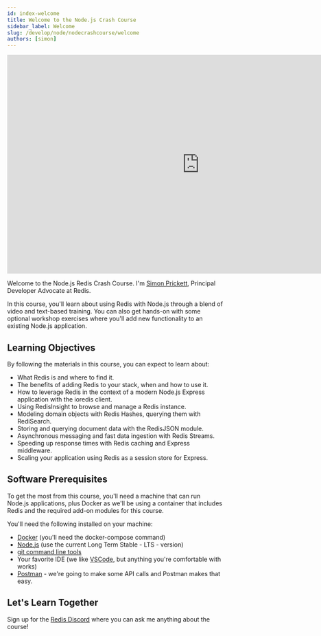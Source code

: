 ```yaml
---
id: index-welcome
title: Welcome to the Node.js Crash Course
sidebar_label: Welcome
slug: /develop/node/nodecrashcourse/welcome
authors: [simon]
---
```



<Authors frontMatter={frontMatter} />

<div class="text--center">
  <iframe
    width="896"
    height="509"
    src="https://www.youtube.com/embed/1t7uqAwG-DY"
    frameborder="0"
    allow="accelerometer; autoplay; clipboard-write; encrypted-media; gyroscope; picture-in-picture"
    allowfullscreen></iframe>
</div>

Welcome to the Node.js Redis Crash Course. I'm [Simon Prickett](https://twitter.com/simon_prickett), Principal Developer Advocate at Redis.

In this course, you'll learn about using Redis with Node.js through a blend of video and text-based training. You can also get hands-on with some optional workshop exercises where you'll add new functionality to an existing Node.js application.

## Learning Objectives

By following the materials in this course, you can expect to learn about:

- What Redis is and where to find it.
- The benefits of adding Redis to your stack, when and how to use it.
- How to leverage Redis in the context of a modern Node.js Express application with the ioredis client.
- Using RedisInsight to browse and manage a Redis instance.
- Modeling domain objects with Redis Hashes, querying them with RediSearch.
- Storing and querying document data with the RedisJSON module.
- Asynchronous messaging and fast data ingestion with Redis Streams.
- Speeding up response times with Redis caching and Express middleware.
- Scaling your application using Redis as a session store for Express.

## Software Prerequisites

To get the most from this course, you'll need a machine that can run Node.js applications, plus Docker as we'll be using a container that includes Redis and the required add-on modules for this course.

You'll need the following installed on your machine:

- [Docker](https://www.docker.com/) (you'll need the docker-compose command)
- [Node.js](https://nodejs.org/) (use the current Long Term Stable - LTS - version)
- [git command line tools](https://git-scm.com/downloads)
- Your favorite IDE (we like [VSCode](https://code.visualstudio.com/), but anything you're comfortable with works)
- [Postman](https://www.postman.com/) - we're going to make some API calls and Postman makes that easy.

## Let's Learn Together

Sign up for the [Redis Discord](https://discord.gg/redis) where you can ask me anything about the course!
